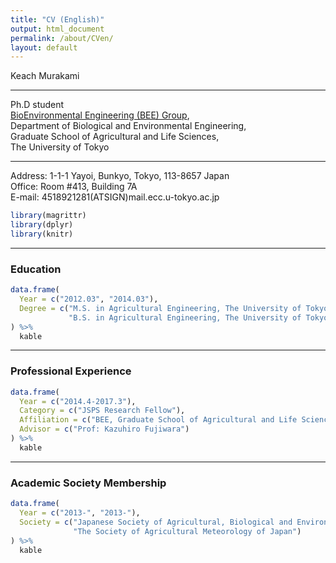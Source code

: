 ```yaml
---
title: "CV (English)"
output: html_document
permalink: /about/CVen/
layout: default
---
```


Keach Murakami

-----

Ph.D student  
[BioEnvironmental Engineering (BEE) Group](http://www.kankyo.en.a.u-tokyo.ac.jp/index-E.htm),  
Department of Biological and Environmental Engineering,  
Graduate School of Agricultural and Life Sciences,  
The University of Tokyo  

-------

Address: 1-1-1 Yayoi, Bunkyo, Tokyo, 113-8657 Japan  
Office: Room #413, Building 7A  
E-mail: 4518921281(ATSIGN)mail.ecc.u-tokyo.ac.jp  

```r
library(magrittr)
library(dplyr)
library(knitr)
```

<!-- ### Expertise -->
<!-- ```{r Expertise, echo = F} -->

<!-- ``` -->

<!-- ------ -->

<!-- ### Research Areas -->
<!-- ```{r Research_Areas, echo = F} -->

<!-- ``` -->

------




### Education
```r
data.frame(
  Year = c("2012.03", "2014.03"),
  Degree = c("M.S. in Agricultural Engineering, The University of Tokyo",
             "B.S. in Agricultural Engineering, The University of Tokyo")
) %>%
  kable
```

------




### Professional Experience
```r
data.frame(
  Year = c("2014.4-2017.3"),
  Category = c("JSPS Research Fellow"),
  Affiliation = c("BEE, Graduate School of Agricultural and Life Sciences, The University of Tokyo, Japan"),
  Advisor = c("Prof: Kazuhiro Fujiwara")
) %>%
  kable
```

------




### Academic Society Membership
```r
data.frame(
  Year = c("2013-", "2013-"),
  Society = c("Japanese Society of Agricultural, Biological and Environmental Engineers and Scientists",
              "The Society of Agricultural Meteorology of Japan")
) %>%
  kable
```